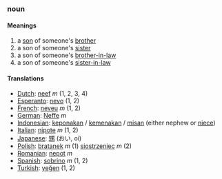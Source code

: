 ===noun===

====Meanings====
#a [[son]] of someone's [[brother]]
#a son of someone's [[sister]]
#a son of someone's [[brother-in-law]]
#a son of someone's [[sister-in-law]]

====Translations====
*[[Dutch]]: [[neef]] ''m'' (1, 2, 3, 4)
*[[Esperanto]]: [[nevo]] (1, 2)
*[[French]]: [[neveu]] ''m'' (1, 2)
*[[German]]: [[Neffe]] ''m''
*[[Indonesian]]: [[keponakan]] / [[kemenakan]] / [[misan]] (either nephew or [[niece]])
*[[Italian]]: [[nipote]] ''m'' (1, 2)
*[[Japanese]]: [[甥]] (おい, oi)
*[[Polish]]: [[bratanek]] ''m'' (1) [[siostrzeniec]] ''m'' (2)
*[[Romanian]]: [[nepot]] ''m''
*[[Spanish]]: [[sobrino]] ''m'' (1, 2)
*[[Turkish]]: [[yeğen]] (1, 2)